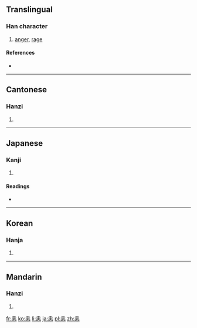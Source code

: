 ==Translingual==

===Han character===
{{Han char|rn=61|rad=心|as=06|sn=10|four=4033<sub>1</sub>|canj=土土心 (GGP)}}

# [[anger]], [[rage]]

====References====
* {{Han ref|kx=0384.240|dkj=10566|dj=0715.070|hdz=42289.060|uh=605A|ud=24666|bh=D17D|bd=53629}}

----

==Cantonese==

===Hanzi===
{{yue-hanzi|jyut=|y=wai6}}

# {{defn|Cantonese|sort=心06}}

----

==Japanese==

===Kanji===
{{ja-kanji|grade=|rs=心06}}

# {{defn|Japanese|sort=心06}}

====Readings====
* {{ja-readings|on=[[い]] (i)|kun=[[いかる]] (ikaru)}}

----

==Korean==

===Hanja===
{{ko-hanja|hangeul=에|eumhun=|rv=e|mr=e|y=ey}}

# {{defn|Korean|sort=心06}}

----

==Mandarin==

===Hanzi===
{{cmn-hanzi|pin=[[huì]] ([[hui4]])|wg=hui<sup>4</sup>}}

# {{defn|Mandarin|sort=心06}}

[[fr:恚]]
[[ko:恚]]
[[li:恚]]
[[ja:恚]]
[[pl:恚]]
[[zh:恚]]